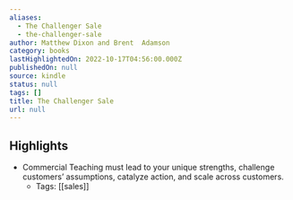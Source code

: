 ```yaml
---
aliases:
  - The Challenger Sale
  - the-challenger-sale
author: Matthew Dixon and Brent  Adamson
category: books
lastHighlightedOn: 2022-10-17T04:56:00.000Z
publishedOn: null
source: kindle
status: null
tags: []
title: The Challenger Sale
url: null
---
```

## Highlights

- Commercial Teaching must lead to your unique strengths, challenge customers’ assumptions, catalyze action, and scale across customers.
    - Tags: [[sales]]

